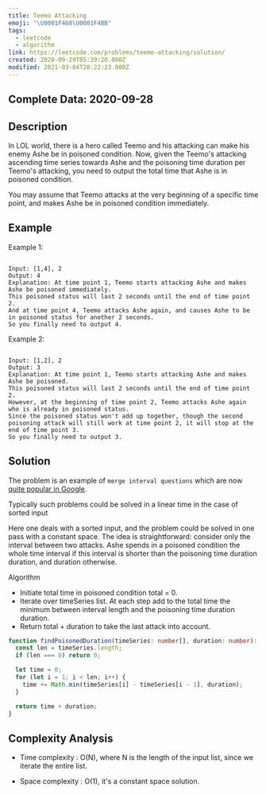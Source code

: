```yaml
---
title: Teemo Attacking
emoji: "\U0001F468‍\U0001F4BB"
tags:
  - leetcode
  - algorithm
link: https://leetcode.com/problems/teemo-attacking/solution/
created: 2020-09-29T05:39:20.000Z
modified: 2021-03-04T20:22:23.000Z
---
```


## Complete Data: 2020-09-28

## Description

In LOL world, there is a hero called Teemo and his attacking can make his enemy Ashe be in poisoned condition. Now, given the Teemo's attacking ascending time series towards Ashe and the poisoning time duration per Teemo's attacking, you need to output the total time that Ashe is in poisoned condition.

You may assume that Teemo attacks at the very beginning of a specific time point, and makes Ashe be in poisoned condition immediately.

## Example

Example 1:

```

Input: [1,4], 2
Output: 4
Explanation: At time point 1, Teemo starts attacking Ashe and makes Ashe be poisoned immediately.
This poisoned status will last 2 seconds until the end of time point 2.
And at time point 4, Teemo attacks Ashe again, and causes Ashe to be in poisoned status for another 2 seconds.
So you finally need to output 4.
```

Example 2:

```

Input: [1,2], 2
Output: 3
Explanation: At time point 1, Teemo starts attacking Ashe and makes Ashe be poisoned.
This poisoned status will last 2 seconds until the end of time point 2.
However, at the beginning of time point 2, Teemo attacks Ashe again who is already in poisoned status.
Since the poisoned status won't add up together, though the second poisoning attack will still work at time point 2, it will stop at the end of time point 3.
So you finally need to output 3.
```

## Solution

The problem is an example of `merge interval questions` which are now [quite popular in Google](https://leetcode.com/discuss/interview-question/280433/Google-or-Phone-screen-or-Program-scheduling).

Typically such problems could be solved in a linear time in the case of sorted input

Here one deals with a sorted input, and the problem could be solved in one pass with a constant space. The idea is straightforward: consider only the interval between two attacks. Ashe spends in a poisoned condition the whole time interval if this interval is shorter than the poisoning time duration duration, and duration otherwise.

Algorithm

- Initiate total time in poisoned condition total = 0.
- Iterate over timeSeries list. At each step add to the total time the minimum between interval length and the poisoning time duration duration.
- Return total + duration to take the last attack into account.

```ts
function findPoisonedDuration(timeSeries: number[], duration: number): number {
  const len = timeSeries.length;
  if (len === 0) return 0;

  let time = 0;
  for (let i = 1; i < len; i++) {
    time += Math.min(timeSeries[i] - timeSeries[i - 1], duration);
  }

  return time + duration;
}
```

## Complexity Analysis

- Time complexity : O(N), where N is the length of the input list, since we iterate the entire list.

- Space complexity : O(1), it's a constant space solution.
